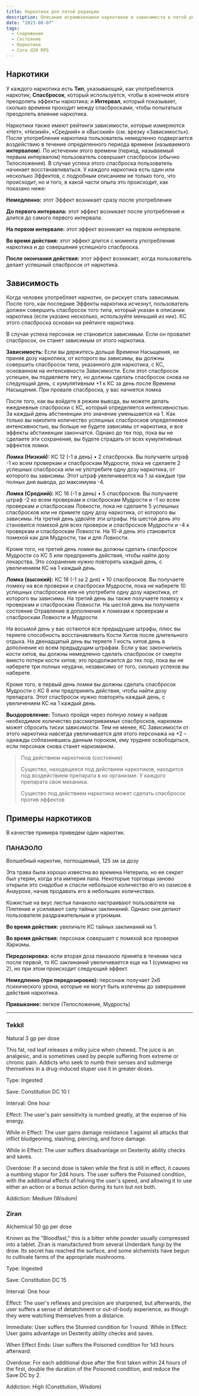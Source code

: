 ```yaml
---
title: Наркотики для пятой редакции
description: Описание игромехенаики наркотиков и зависимости в пятой редакции D&D
date: "2023-08-07"
tags:
  - Снаряжение
  - Состояние
  - Наркотики
  - Core d20 RPG
---
```


## Наркотики

У каждого наркотика есть **Тип**, указывающий, как употребляется наркотик; **Спасбросок**, который используется, чтобы в конечном итоге преодолеть эффекты наркотика; и **Интервал**, который показывает, сколько времени проходит между спасбросками, чтобы попытаться преодолеть влияние наркотика.

Наркотики также имеют рейтинги зависимости, которые измеряются «Нет», «Низкий», «Средний» и «Высокий» (см. врезку «Зависимость»). После употребления наркотика пользователь немедленно подвергается воздействию в течение определенного периода времени (называемого **интервалом**). По истечении этого времени (период, называемый первым интервалом) пользователь совершает спасбросок (обычно Телосложения). В случае успеха этого спасброска пользователь начинает восстанавливаться. У каждого наркотика есть один или несколько Эффектов, с подробным описанием не только того, что происходит, но и того, в какой части опыта это происходит, как показано ниже:

**Немедленно:** этот Эффект возникает сразу после употребления

**До первого интервала:** этот эффект возникает после употребления и длится до самого первого интервала.

**На первом интервале:** этот эффект возникает на первом интервале.

**Во время действия:** этот эффект длится с момента употребления наркотика и до совершения успешного спасброска.

**После окончания действия:** этот эффект возникает, когда пользователь делает успешный спасбросок от наркотика.

## Зависимость

Когда человек употребляет наркотик, он рискует стать зависимым. После того, как последние Эффекты наркотика исчезнут, пользователь должен совершить спасбросок того типа, который указан в описании наркотика (если указано несколько, используйте меньший из них). КС этого спасброска основан на рейтинге наркотика.

В случае успеха персонаж не становится зависимым. Если он провалит спасбросок, он станет зависимым от этого наркотика.

**Зависимость:** Если вы держитесь дольше Времени Насыщения, не приняв дозу наркотика, от которого вы зависимы, вы должны совершить спасбросок типа, указанного для наркотика, с КС, основанном на интенсивности Зависимости. Если этот спасбросок успешен, вы подавляете тягу, но должны сделать спасбросок снова на следующий день, с кумулятивным +1 к КС за день после Времени Насыщения. При провале спасброска, у вас начнется ломка

После того, как вы войдете в режим вывода, вы можете делать ежедневные спасброски с КС, который определяется интенсивностью. За каждый день абстиненции это значение уменьшается на 1. Как только вы накопите количество успешных спасбросков определяемое интенсивностью, вы больше не будете зависимы от наркотика, и все эффекты абстиненции закончатся. Однако до тех пор, пока вы не сделаете эти сохранения, вы будете страдать от всех кумулятивных эффектов ломки.

**Ломка (Низкий):** КС 12 (-1 в день) • 2 спасброска. Вы получаете штраф -1 ко всем проверкам и спасброскам Мудрости, пока не сделаете 2 успешных спасброска или не употребите одну дозу наркотика, от которого вы зависимы. Этот штраф увеличивается на 1 за каждые три полных дня вывода, до максимума -4.

**Ломка (Средний):** КС 16 (-1 в день) • 5 спасбросков. Вы получаете штраф -2 ко всем проверкам и спасброскам Мудрости и -1 ко всем проверкам и спасброскам Ловкости, пока не сделаете 5 успешных спасбросков или не примете одну дозу наркотика, от которого вы зависимы. На третий день удвойте эти штрафы. На шестой день это становится помехой для всех проверок и спасбросков Мудрости и -4 к проверкам и спасброскам Ловкости. На 10-й день это становится помехой как для Мудрости, так и для Ловкости.

Кроме того, на третий день ломки вы должны сделать спасбросок Мудрости со КС 5 или предпринять действия, чтобы найти дозу лекарства. Это сохранение нужно повторять каждый день, с увеличением КС на 1 каждый день.

**Ломка (высокий):** КС 18 (-1 за 2 дня) • 10 спасбросков. Вы получаете помеху на все проверки и спасброски Мудрости, пока не наберете 10 успешных спасбросков или не употребите одну дозу наркотика, от которого вы зависимы. На третий день вы также получаете помеху к проверкам и спасброскам Ловкости. На шестой день вы получаете состояние Отравление в дополнение к помехам к проверкам и спасброскам Ловкости и Мудрости.

На восьмой день у вас остаются все предыдущие штрафы, плюс вы теряете способность восстанавливать Кости Хитов после длительного отдыха. На двенадцатый день вы теряете 1 кость хитов день в дополнение ко всем предыдущим штрафам. Если у вас закончились кости хитов, вы должны немедленно сделать спасбросок от смерти вместо потери кости хитов; это продолжается до тех пор, пока вы не наберете три полных неудачи, независимо от того, сколько успехов вы наберете.

Кроме того, в первый день ломки вы должны сделать спасбросок Мудрости с КС 8 или предпринять действия, чтобы найти дозу препарата. Этот спасбросок нужно повторять каждый день, с увеличением КС на 1 каждый день.

**Выздоровление:** Только пройдя через полную ломку и набрав необходимое количество рассматриваемых спасбросков, наркоман может сбросить тиски зависимости. Тем не менее, КС Зависимости от этого наркотика навсегда увеличивается для этого персонажа на +2 – однажды соблазнившись данным пороком, ему труднее освободиться, если персонаж снова станет наркоманом.

> Под действием наркотиков (состояние)
>
> Существо, находящееся под действием наркотиков, находится под воздействием препарата в их организме. У каждого препарата своя механика.
>
> Существо под действием наркотика может сделать спасбросок против эффектов

## Примеры наркотиков

В качестве примера приведем один наркотик.

### ПАНАЭОЛО

Волшебный наркотик, поглощаемый, 125 зм за дозу

Эта трава была хорошо известна во времена Нетерила, но ее секрет был утерян, когда эта империя пала. Некоторые торговцы заново открыли это снадобье и спасли небольшое количество его из оазисов в Анаурохе, начав продавать его в небольших количествах.

Кожистые на вкус листья панаколо настраивают пользователя на Плетение и усиливают силу тайных заклинаний. Однако они делают пользователя раздражительным и угрюмым.

**Во время действия:** увеличьте КС тайных заклинаний на 1.

**Во время действия:** персонаж совершает с помехой все проверки Харизмы.

**Передозировка:** если вторая доза панаэоло принята в течении часа после первой, то КС заклинаний увеличивается еще на 1 (суммарно на 2), но при этом происходит следующий эффект.

**Немедленно (при передозировке):** персонаж получает 2к6 психического урона, которые не могут быть излечены до завершения действия наркотика.

**Привыкание:** легкое (Телосложение, Мудрость)

---

### Tekkil

Natural 3 gp per dose

This fat, red leaf releases a milky juice when chewed. The juice is an analgesic, and is sometimes used by people suffering from extreme or chronic pain. Addicts who seek to numb their senses and submerge themselves in a drug-induced stuper use it in greater doses.

Type: Ingested

Save: Constitution DC 10 I

Interval: One hour

Effect: The user's pain sensitivity is numbed greatly, at the expense of his energy.

While in Effect: The user gains damage resistance 1 against all attacks that inflict bludgeoning, slashing, piercing, and force damage.

While in Effect: The user suffers disadvantage on Dexterity ability checks and saves.

Overdose: If a second dose is taken while the first is still in effect, it causes a numbing stupor for 2d4 hours. The user suffers the Poisoned condition, with the additional effects of halving the user's speed, and allowing it to use either an action or a bonus action during its turn but not both.

Addiction: Medium (Wisdom)

### Ziran

Alchemical 50 gp per dose

Known as the "Bloodfast," this is a bitter white powder usually compressed into a tablet. Ziran is manufactured from several Underdark fungi by the drow. Its secret has reached the surface, and some alchemists have begun to cultivate farms of the appropriate mushrooms.

Type: Ingested

Save: Constitution DC 15

Interval: One hour

Effect: The user's reflexes and precision are sharpened, but afterwards, the user suffers a sense of detatchment or out-of-body experience, as though they were watching themselves from a distance.

Immediate: User suffers the Stunned condition for 1 round.
While in Effect: User gains advantage on Dexterity ability checks and saves.

When Effect Ends: User suffers the Poisoned condition for 1d3 hours afterward.

Overdose: For each additional dose after the first taken within 24 hours of the first, double the duration of the Poisoned condition, and reduce the Save DC by 2.

Addiction: High (Constitution, Wisdom)
